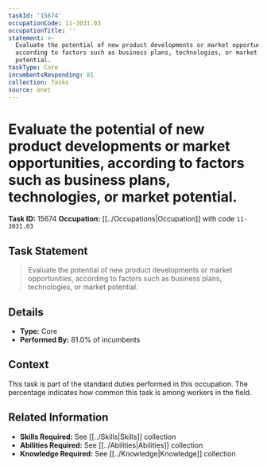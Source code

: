 ```yaml
---
taskId: '15674'
occupationCode: 11-3031.03
occupationTitle: ''
statement: >-
  Evaluate the potential of new product developments or market opportunities,
  according to factors such as business plans, technologies, or market
  potential.
taskType: Core
incumbentsResponding: 81
collection: Tasks
source: onet
---
```

# Evaluate the potential of new product developments or market opportunities, according to factors such as business plans, technologies, or market potential.

**Task ID:** 15674
**Occupation:** [[../Occupations|Occupation]] with code `11-3031.03`

## Task Statement

> Evaluate the potential of new product developments or market opportunities, according to factors such as business plans, technologies, or market potential.

## Details

- **Type:** Core
- **Performed By:** 81.0% of incumbents

## Context

This task is part of the standard duties performed in this occupation. The percentage indicates how common this task is among workers in the field.

## Related Information

- **Skills Required:** See [[../Skills|Skills]] collection
- **Abilities Required:** See [[../Abilities|Abilities]] collection
- **Knowledge Required:** See [[../Knowledge|Knowledge]] collection
